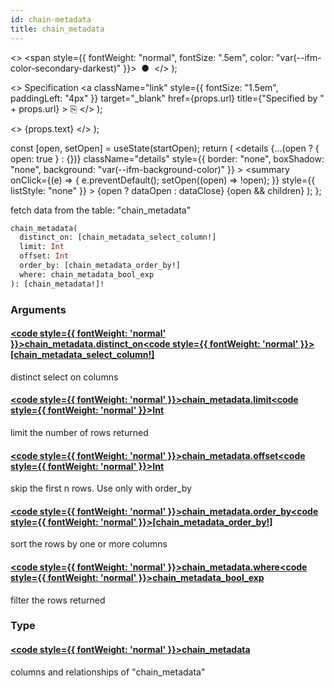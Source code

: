 ```yaml
---
id: chain-metadata
title: chain_metadata
---
```


<head>
  <meta content="noindex" name="robots" />
  <meta charset="utf-8" />
</head>

  <>
    <span style={{ fontWeight: "normal", fontSize: ".5em", color: "var(--ifm-color-secondary-darkest)" }}>
      &nbsp;●&nbsp;
    </span>
  </>
);

  <>
    Specification
    <a
      className="link"
      style={{ fontSize: "1.5em", paddingLeft: "4px" }}
      target="_blank"
      href={props.url}
      title={"Specified by " + props.url}
    >
      ⎘
    </a>
  </>
);

  <>
    <span className={props.class}>{props.text}</span>
  </>
);


  const [open, setOpen] = useState(startOpen);
  return (
    <details
      {...(open ? { open: true } : {})}
      className="details"
      style={{ border: "none", boxShadow: "none", background: "var(--ifm-background-color)" }}
    >
      <summary
        onClick={(e) => {
          e.preventDefault();
          setOpen((open) => !open);
        }}
        style={{ listStyle: "none" }}
      >
        {open ? dataOpen : dataClose}
      </summary>
      {open && children}
    </details>
  );
};

fetch data from the table: "chain_metadata"

```graphql
chain_metadata(
  distinct_on: [chain_metadata_select_column!]
  limit: Int
  offset: Int
  order_by: [chain_metadata_order_by!]
  where: chain_metadata_bool_exp
): [chain_metadata!]!
```

### Arguments

#### [<code style={{ fontWeight: 'normal' }}>chain_metadata.<b>distinct_on</b></code>](#)<Bullet />[<code style={{ fontWeight: 'normal' }}><b>[chain_metadata_select_column!]</b></code>](/docs/api/flow/graphql/envio/enums/chain-metadata-select-column.mdx) <Badge class="badge badge--secondary " text="list"/> <Badge class="badge badge--secondary " text="enum"/>

distinct select on columns

#### [<code style={{ fontWeight: 'normal' }}>chain_metadata.<b>limit</b></code>](#)<Bullet />[<code style={{ fontWeight: 'normal' }}><b>Int</b></code>](/docs/api/flow/graphql/envio/scalars/int.mdx) <Badge class="badge badge--secondary " text="scalar"/>

limit the number of rows returned

#### [<code style={{ fontWeight: 'normal' }}>chain_metadata.<b>offset</b></code>](#)<Bullet />[<code style={{ fontWeight: 'normal' }}><b>Int</b></code>](/docs/api/flow/graphql/envio/scalars/int.mdx) <Badge class="badge badge--secondary " text="scalar"/>

skip the first n rows. Use only with order_by

#### [<code style={{ fontWeight: 'normal' }}>chain_metadata.<b>order_by</b></code>](#)<Bullet />[<code style={{ fontWeight: 'normal' }}><b>[chain_metadata_order_by!]</b></code>](/docs/api/flow/graphql/envio/inputs/chain-metadata-order-by.mdx) <Badge class="badge badge--secondary " text="list"/> <Badge class="badge badge--secondary " text="input"/>

sort the rows by one or more columns

#### [<code style={{ fontWeight: 'normal' }}>chain_metadata.<b>where</b></code>](#)<Bullet />[<code style={{ fontWeight: 'normal' }}><b>chain_metadata_bool_exp</b></code>](/docs/api/flow/graphql/envio/inputs/chain-metadata-bool-exp.mdx) <Badge class="badge badge--secondary " text="input"/>

filter the rows returned

### Type

#### [<code style={{ fontWeight: 'normal' }}><b>chain_metadata</b></code>](/docs/api/flow/graphql/envio/objects/chain-metadata.mdx) <Badge class="badge badge--secondary " text="object"/>

columns and relationships of "chain_metadata"
